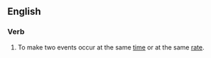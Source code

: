 ==English==

===Verb===
{{en-verb|syncronizes|syncronizing|syncronized}}

# {{lb|en|computing|or|proscribed}} {{alternative spelling of|synchronize|lang=en}} To make two events occur at the same [[time]] or at the same [[rate]].